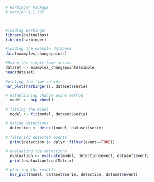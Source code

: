 ```r
# Harbinger Package
# version 1.1.707



#loading Harbinger
library(daltoolbox)
library(harbinger) 
```

```r
#loading the example database
data(examples_changepoints)
```

```r
#Using the simple time series 
dataset <- examples_changepoints$simple
head(dataset)
```

```r
#ploting the time series
har_plot(harbinger(), dataset$serie)
```

```r
# establishing change point method 
  model <- hcp_chow()
```

```r
# fitting the model
  model <- fit(model, dataset$serie)
```

```r
# making detections
  detection <- detect(model, dataset$serie)
```

```r
# filtering detected events
  print(detection |> dplyr::filter(event==TRUE))
```

```r
# evaluating the detections
  evaluation <- evaluate(model, detection$event, dataset$event)
  print(evaluation$confMatrix)
```

```r
# plotting the results
  har_plot(model, dataset$serie, detection, dataset$event)
  
```

